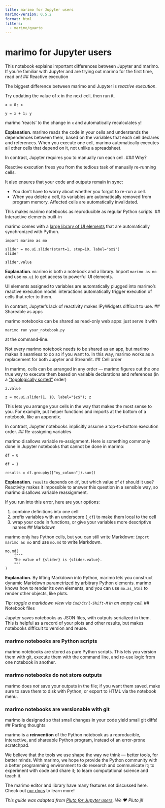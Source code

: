 ```yaml
---
title: marimo for Jupyter users
marimo-version: 0.5.2
format: html
filters:
  - marimo/quarto
---
```


# marimo for Jupyter users

This notebook explains important differences between Jupyter and marimo. If you're
familiar with Jupyter and are trying out marimo for the first time, read on!
<!---->
## Reactive execution

The biggest difference between marimo and Jupyter is *reactive execution*.

Try updating the value of x in the next cell, then run it.

```.python.marimo
x = 0; x
```

```.python.marimo
y = x + 1; y
```

marimo 'reacts' to the change in `x` and automatically recalculates `y`!

**Explanation.** marimo reads the code in your cells and understands the
dependences between them, based on the variables that each cell declares and
references. When you execute one cell, marimo automatically executes all other
cells that depend on it, not unlike a spreadsheet.

In contrast, Jupyter requires you to manually run each cell.
<!---->
### Why?

Reactive execution frees you from the tedious task of manually re-running cells.

It also ensures that your code and outputs remain in sync:

- You don't have to worry about whether you forgot to re-run a cell.
- When you delete a cell, its variables are automatically removed from
program memory. Affected cells are automatically invalidated.

This makes marimo notebooks as reproducible as regular Python scripts.
<!---->
## Interactive elements built-in

marimo comes with a [large library of UI elements](https://docs.marimo.io/guides/interactivity.html) that are automatically
synchronized with Python.

```.python.marimo
import marimo as mo
```

```.python.marimo
slider = mo.ui.slider(start=1, stop=10, label="$x$")
slider
```

```.python.marimo
slider.value
```

**Explanation.** marimo is both a notebook and a library. Import `marimo as
mo` and use `mo.ui` to get access to powerful UI elements.

UI elements assigned to variables are automatically plugged into marimo's
reactive execution model: interactions automatically trigger execution of
cells that refer to them.

In contrast, Jupyter's lack of reactivity makes IPyWidgets difficult to use.
<!---->
## Shareable as apps

marimo notebooks can be shared as read-only web apps: just serve it with

```marimo run your_notebook.py```

at the command-line.

Not every marimo notebook needs to be shared as an app, but marimo makes it
seamless to do so if you want to. In this way, marimo works as a replacement
for both Jupyter and Streamlit.
<!---->
## Cell order

In marimo, cells can be arranged in any order — marimo figures out the one true way to execute them based on variable declarations and references (in a ["topologically sorted"](https://en.wikipedia.org/wiki/Topological_sorting#:~:text=In%20computer%20science%2C%20a%20topological,before%20v%20in%20the%20ordering.) order)

```.python.marimo
z.value
```

```.python.marimo
z = mo.ui.slider(1, 10, label="$z$"); z
```

This lets you arrange your cells in the way that makes the most sense to you. For example, put helper functions and imports at the bottom of a notebook, like an appendix.

In contrast, Jupyter notebooks implicitly assume a top-to-bottom execution order.
<!---->
## Re-assigning variables

marimo disallows variable re-assignment. Here is something commonly done in Jupyter notebooks that cannot be done in marimo:

```.python.marimo
df = 0
```

```.python.marimo
df = 1
```

```.python.marimo
results = df.groupby(["my_column"]).sum()
```

**Explanation.** `results` depends on `df`, but which value of `df` should it use? Reactivity makes it impossible to answer this question in a sensible way, so marimo disallows variable reassignment.

If you run into this error, here are your options:

1. combine definitions into one cell
2. prefix variables with an underscore (`_df`) to make them local to the cell
3. wrap your code in functions, or give your variables more descriptive names
<!---->
## Markdown

marimo only has Python cells, but you can still write Markdown: `import marimo as mo` and use `mo.md` to write Markdown.

```.python.marimo
mo.md(
    f"""
    The value of {slider} is {slider.value}.
    """
)
```

**Explanation.** By lifting Markdown into Python, marimo lets you construct
dynamic Markdown parametrized by arbitrary Python elements. marimo knows
how to render its own elements, and you can use `mo.as_html` to render other
objects, like plots.

_Tip: toggle a markdown view via `Cmd/Ctrl-Shift-M` in an empty cell._
<!---->
## Notebook files

Jupyter saves notebooks as JSON files, with outputs serialized in them. This is helpful as a record of your plots and other results, but makes notebooks difficult to version and reuse.

### marimo notebooks are Python scripts
marimo notebooks are stored as pure Python scripts. This lets you version them with git, execute them with the command line, and re-use logic from one notebook in another.

### marimo notebooks do not store outputs
marimo does _not_ save your outputs in the file; if you want them saved, make sure to save them to disk with Python, or export to HTML via the notebook menu.

### marimo notebooks are versionable with git

marimo is designed so that small changes in your code yield small git diffs!
<!---->
## Parting thoughts

marimo is a **reinvention** of the Python notebook as a reproducible, interactive, and shareable Python program, instead of an error-prone scratchpad.

We believe that the tools we use shape the way we think — better tools, for better minds. With marimo, we hope to provide the Python community with a better programming environment to do research and communicate it; to experiment with code and share it; to learn computational science and teach it.

The marimo editor and library have many features not discussed here.
Check out [our docs](https://docs.marimo.io/) to learn more!

_This guide was adapted from [Pluto for Jupyter
users](https://featured.plutojl.org/basic/pluto%20for%20jupyter%20users).
We ❤️ Pluto.jl!_
